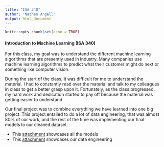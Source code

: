 ```yaml
---
title: "ISA 340"
author: "Nathan Angell"
output: html_document
---
```


```r
knitr::opts_chunk$set(echo = TRUE)
```

#### Introduction to Machine Learning (ISA 340)

For this class, my goal was to understand the different machine learning algorithms that are presently used in industry. Many companies use machine learning algorithms to predict what their customer might do next or something like computer vision. 

During the start of the class, it was difficult for me to understand the material. I had to constantly read over the material and talk to my colleagues in class to get a better grasp upon it. Fortunately, as the class progressed, my hard work and dedication started to pay off because the material was getting easier to understand. 

Our final project was to combine everything we have learned into one big project. This project entailed to do a lot of data engineering, that was almost 80% of our work, and the rest of the time was implementing our final models to our cleaned dataset.

- This [attachment](Final_Models.html) showcases all the models
- This [attachment](Final_EDA.html) showcases our data engineering

